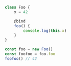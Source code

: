 ```typescript
class Foo {
    x = 42

    @bind
    foo() {
        console.log(this.x)
    }
}

const foo = new Foo()
const foofoo = foo.foo
foofoo() // 42
```